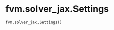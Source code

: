 # fvm.solver_jax.Settings { #library.python.fvm.solver_jax.Settings }

```python
fvm.solver_jax.Settings()
```

